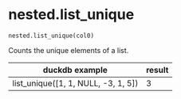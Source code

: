 # nested.list_unique { #duckops.nested.list_unique }

`nested.list_unique(col0)`

Counts the unique elements of a list.

| duckdb example | result |
| -------------- | ------ |
| list_unique([1, 1, NULL, -3, 1, 5]) | 3 |
